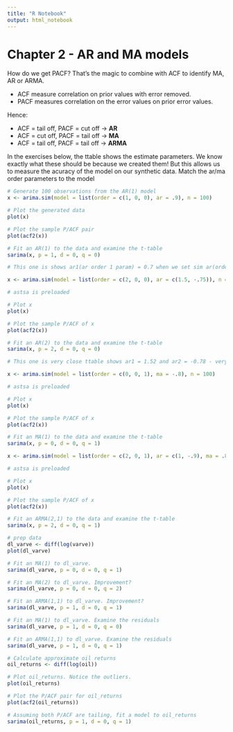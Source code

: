 ```yaml
---
title: "R Notebook"
output: html_notebook
---
```


# Chapter 2 - AR and MA models

How do we get PACF? That's the magic to combine with ACF to identify MA, AR or ARMA.

   * ACF measure correlation on prior values with error removed.
   * PACF measures correlation on the error values on prior error values.

Hence:

  * ACF = tail off, PACF = cut off -> **AR**
  * ACF = cut off, PACF = tail off -> **MA**
  * ACF = tail off, PACF = tail off -> **ARMA**

In the exercises below, the ttable shows the estimate parameters. We know exactly what these should be because we created them! But this allows us to measure the acuracy of the model on our synthetic data. Match the ar/ma order parameters to the model

```r
# Generate 100 observations from the AR(1) model
x <- arima.sim(model = list(order = c(1, 0, 0), ar = .9), n = 100) 

# Plot the generated data 
plot(x)

# Plot the sample P/ACF pair
plot(acf2(x))

# Fit an AR(1) to the data and examine the t-table
sarima(x, p = 1, d = 0, q = 0)

# This one is shows ar1(ar order 1 param) = 0.7 when we set sim ar(order 1) =  0.9: Not bad, but not brilliant either

```

```r
x <- arima.sim(model = list(order = c(2, 0, 0), ar = c(1.5, -.75)), n = 200)

# astsa is preloaded

# Plot x
plot(x)

# Plot the sample P/ACF of x
plot(acf2(x))

# Fit an AR(2) to the data and examine the t-table
sarima(x, p = 2, d = 0, q = 0)

# This one is very close ttable shows ar1 = 1.52 and ar2 = -0.78 - very close to our sim paramerters
```

```r
x <- arima.sim(model = list(order = c(0, 0, 1), ma = -.8), n = 100)

# astsa is preloaded

# Plot x
plot(x)

# Plot the sample P/ACF of x
plot(acf2(x))

# Fit an MA(1) to the data and examine the t-table
sarima(x, p = 0, d = 0, q = 1)


```

```r
x <- arima.sim(model = list(order = c(2, 0, 1), ar = c(1, -.9), ma = .8), n = 250)

# astsa is preloaded

# Plot x
plot(x)

# Plot the sample P/ACF of x
plot(acf2(x))

# Fit an ARMA(2,1) to the data and examine the t-table
sarima(x, p = 2, d = 0, q = 1)
```


```r
# prep data
dl_varve <- diff(log(varve))
plot(dl_varve)

# Fit an MA(1) to dl_varve.   
sarima(dl_varve, p = 0, d = 0, q = 1)

# Fit an MA(2) to dl_varve. Improvement?
sarima(dl_varve, p = 0, d = 0, q = 2)

# Fit an ARMA(1,1) to dl_varve. Improvement?
sarima(dl_varve, p = 1, d = 0, q = 1)

```

```r
# Fit an MA(1) to dl_varve. Examine the residuals  
sarima(dl_varve, p = 1, d = 0, q = 0)

# Fit an ARMA(1,1) to dl_varve. Examine the residuals
sarima(dl_varve, p = 1, d = 0, q = 1)

```


```r
# Calculate approximate oil returns
oil_returns <- diff(log(oil))

# Plot oil_returns. Notice the outliers.
plot(oil_returns)

# Plot the P/ACF pair for oil_returns
plot(acf2(oil_returns))

# Assuming both P/ACF are tailing, fit a model to oil_returns
sarima(oil_returns, p = 1, d = 0, q = 1)

```






















